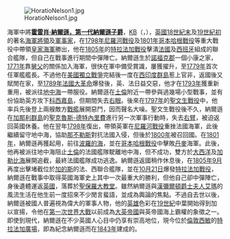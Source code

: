 [[File:HoratioNelson1.jpg|left]]

海軍中將'''[[霍雷肖·納爾遜，第一代納爾遜子爵|霍雷肖·納爾遜，第一代納爾遜子爵]]'''，[[巴斯勳章|KB]]（{{lang|en|Vice Admiral '''Horatio Nelson, 1st Viscount Nelson'''}}，{{bd|1758年|9月29日|1805年|10月21日|catIdx=Nelson, Horatio Nelson, 1st Viscount}}），[[英國|英國]][[18世紀|18世紀末]]及[[19世紀|19世紀初]]的著名[[海軍|海軍]][[軍人|將領]]及[[軍事家|軍事家]]，在[[1798年|1798年]][[尼羅河戰役|尼羅河戰役]]及[[1801年|1801年]][[哥本哈根戰役|哥本哈根戰役]]等重大戰役中帶領[[皇家海軍|皇家海軍]]勝出，他在[[1805年|1805年]]的[[特拉法加戰役|特拉法加戰役]]擊潰[[法國|法國]]及[[西班牙|西班牙]]組成的聯合艦隊，但自己在戰事進行期間中彈陣亡。納爾遜生於[[諾福克郡|諾福克郡]]一個小康之家，[[1771年|1771年]]靠[[舅父|舅父]]的關係加入海軍，很快在軍中備受賞識，屢獲擢升，至[[1779年|1779年]]首次任軍艦艦長。不過他在[[美國獨立戰爭|美國獨立戰爭]]完結後一度在[[西印度群島|西印度群島]]惹上官非，返國後又賦閒在家，至[[1789年|1789年]][[法國大革命|法國大革命]]爆發後，英、法日益交惡，他才在[[1793年|1793年]]獲重新重用，被派往[[地中海|地中海]]一帶服役。納爾遜在[[土倫|土倫]]附近一帶參與過幾場小型戰事，並有份協助英方攻下[[科西嘉島|科西嘉島]]，但期間失去[[眼睛|右眼]]。後來在[[1797年|1797年]]的[[聖文生戰役_(1797年)|聖文生戰役]]中，他率兵先後登上兩艘敵方[[戰艦|戰艦]]展開惡鬥，因而聲名大噪。聖文生戰役後不久，納爾遜在[[加那利群島|加那利群島]]的[[聖克魯斯-德特內里費|聖克魯斯-德特內里費]]進行另一次軍事行動時，失去[[右手|右臂]]，被迫返回英國休養。他在翌年[[1798年|1798年]]復出，帶領英軍在[[尼羅河戰役|尼羅河戰役]]重挫法國海軍，此後繼續留守地中海，協助[[那不勒斯|那不勒斯]]對抗法國入侵，但後於[[1800年|1800年]]被召回國。在[[1801年|1801年]]，納爾遜再獲起用，前往[[波羅的海|波羅的海]]，並在[[哥本哈根戰役|哥本哈根戰役]]中擊敗[[丹麥|丹麥]]海軍。此後，他再被派往地中海阻止[[土倫|土倫]]的法國艦隊駛離地中海，但不成功，雙方於[[大西洋|大西洋]]及[[加勒比海|加勒比海]]展開追截，最終法國艦隊成功逃逸。納爾遜返國稍作休息後，在[[1805年|1805年]][[9月|9月]]再度出擊堵截位於[[加的斯|加的斯]]的法、西聯合艦隊，並在[[10月21日|10月21日]]爆發[[特拉法加戰役|特拉法加戰役]]，納爾遜在戰事中取得英國海軍史上其中一次最重大的勝利，但他自己卻中彈陣亡，身後遺體運返[[英國|英國]]，落葬於[[聖保羅大教堂|聖保羅大教堂]]。雖然納爾遜與[[艾瑪，漢彌爾頓爵士夫人|漢彌爾頓爵士夫人艾瑪]]的風流生活在他生前一度招來不少閒言蜚語，並成為輿論的焦點。不過自去世以後，納爾遜被國人普遍視為偉大的軍事人物，他的[[英雄|英雄]]色彩在[[19世紀|19世紀]]中葉開始得到加以宣揚，令他在[[第一次世界大戰|第一次世界大戰]]以前成為[[大英帝國|大英帝國]]與英帝國海上霸權的象徵之一。即使到現代，納爾遜在不少英國人心目中仍享有崇高地位，現今位於[[倫敦|倫敦]][[西敏|西敏]]的[[特拉法加廣場|特拉法加廣場]]，即為紀念納爾遜而在[[1843年|1843年]]建成的。